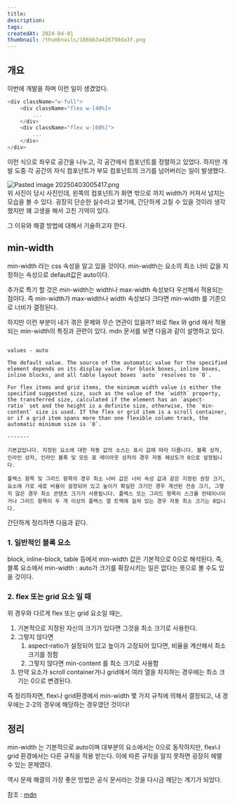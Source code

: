 ```yaml
---
title: 
description: 
tags: 
createdAt: 2024-04-01
thumbnail: /thumbnails/186bb3a426750da3f.png
---
```

## 개요

이번에 개발을 하며 이런 일이 생겼었다.

```javascript
<div className="w-full">
	<div className="flex w-[40%]>
		...
	</div>
	<div className="flex w-[60%]">
		...
	</div>
</div>
```

이런 식으로 좌우로 공간을 나누고, 각 공간에서 컴포넌트를 정렬하고 있었다. 하지만 개발 도중 각 공간의 자식 컴포넌트가 부모 컴포넌트의 크기를 넘어버리는 일이 발생했다.

![Pasted image 20250403005417.png](app://d541efa02bb15228a377d227607eb8e0c45e/C:/Users/khilk/Documents/%EA%B0%9C%EB%B0%9C%EC%9D%BC%EC%A7%80/Attached%20file/Pasted%20image%2020250403005417.png?1743609257408)  
위 사진이 당시 사진인데, 왼쪽의 컴포넌트가 화면 밖으로 까지 width가 커져서 넘치는 모습을 볼 수 있다. 굉장히 단순한 실수라고 봤기에, 간단하게 고칠 수 있을 것이라 생각했지만 꽤 고생을 해서 고친 기억이 있다.

그 이유와 해결 방법에 대해서 기술하고자 한다.

## min-width

min-width 라는 css 속성을 알고 있을 것이다. min-width는 요소의 최소 너비 값을 지정하는 속성으로 default값은 auto이다.

추가로 특기 할 것은 min-width는 width나 max-width 속성보다 우선해서 적용되는 점이다. 즉 min-width가 max-width나 width 속성보다 크다면 min-width 를 기준으로 너비가 결정된다.

하지만 이런 부분이 내가 겪은 문제와 무슨 연관이 있을까? 바로 flex 와 grid 에서 적용되는 min-width의 특징과 관련이 있다. mdn 문서를 보면 다음과 같이 설명하고 있다.

```

values - auto

The default value. The source of the automatic value for the specified element depends on its display value. For block boxes, inline boxes, inline blocks, and all table layout boxes `auto` resolves to `0`.

For flex items and grid items, the minimum width value is either the specified suggested size, such as the value of the `width` property, the transferred size, calculated if the element has an `aspect-ratio` set and the height is a definite size, otherwise, the `min-content` size is used. If the flex or grid item is a scroll container, or if a grid item spans more than one flexible column track, the automatic minimum size is `0`.

-------

기본값입니다. 지정된 요소에 대한 자동 값의 소스는 표시 값에 따라 다릅니다. 블록 상자, 인라인 상자, 인라인 블록 및 모든 표 레이아웃 상자의 경우 자동 해상도가 0으로 설정됩니다.

플렉스 항목 및 그리드 항목의 경우 최소 너비 값은 너비 속성 값과 같은 지정된 권장 크기, 요소에 가로 세로 비율이 설정되어 있고 높이가 확실한 크기인 경우 계산된 전송 크기, 그렇지 않은 경우 최소 콘텐츠 크기가 사용됩니다. 플렉스 또는 그리드 항목이 스크롤 컨테이너이거나 그리드 항목이 두 개 이상의 플렉스 열 트랙에 걸쳐 있는 경우 자동 최소 크기는 0입니다.
```

간단하게 정리하면 다음과 같다.

### 1. 일반적인 블록 요소

block, inline-block, table 등에서 min-width 값은 기본적으로 0으로 해석된다. 즉, 블록 요소에서 min-width : auto가 크기를 확장시키는 일은 없다는 뜻으로 볼 수도 있을 것이다.

### 2. flex 또는 grid 요소 일 때

위 경우와 다르게 flex 또는 grid 요소일 때는,

1. 기본적으로 지정된 자신의 크기가 있다면 그것을 최소 크기로 사용한다.
2. 그렇지 않다면
    1. aspect-ratio가 설정되어 있고 높이가 고정되어 있다면, 비율을 계산해서 최소 크기를 정함
    2. 그렇지 않다면 min-content 를 최소 크기로 사용함
3. 만약 요소가 scroll container거나 grid에서 여러 열을 차지하는 경우에는 최소 크기는 0으로 변경된다.

즉 정리하자면, flex나 grid환경에서 min-width 몇 가지 규칙에 의해서 결정되고, 내 경우에는 2-2의 경우에 해당하는 경우였던 것이다!

## 정리

min-width 는 기본적으로 auto이며 대부분의 요소에서는 0으로 동작하지만, flex나 grid 환경에서는 다른 규칙을 적용 받는다. 이에 따른 규칙을 알지 못하면 굉장히 헤맬 수 있는 문제였다.

역시 문제 해결의 가장 좋은 방법은 공식 문서라는 것을 다시금 깨닫는 계기가 되었다.

참조 : [mdn](https://developer.mozilla.org/en-US/docs/Web/CSS/min-width)